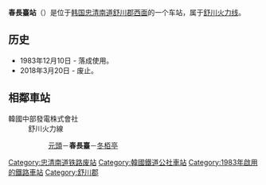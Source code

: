 {{noteTA
|1=zh-hans:春长台; zh-hant:春長臺;}}
{{朝鮮半島車站資訊
|公司色 = #0066b3
|文字色 = 
|站名 = 春長臺站<br />{{lang|en|Chunjangdae}}
|圖片 = 
|pxl = 
|圖片說明 =
|前一站 = [[元頭站|元頭]]
|前一站距離 = 8.2
|後一站距離 = 2.9
|後一站 = [[冬栢亭站|冬栢亭]]
|所屬路線 = [[舒川火力线|舒川火力线]]
|距離 = 14.6
|起點站 = [[艮峙站|艮峙]]
|諺文 = 춘장대역
|朝鮮漢字 = 春長臺驛
|文觀部式 =Chunjangdae-yeok 
|馬-賴式 =
|副站名 = 
|車站編號 = 
|停站路線數 = 
|所屬公司 = [[韩国中部发电株式会社|韩国中部发电株式会社]]
|所在地 =[[忠清南道|忠清南道]][[舒川郡|舒川郡]][[西面|西面]]
|車站構造 = 地面车站
|月台配置 = 
|啟用年月日 =1983年12月10日 
|廢站年月日 =2018年3月20日
|上下車人次 = 
|統計年度 = 
|轉車 = 
|備註 = 
|全寬備註 = 
}}

'''春長臺站'''（{{kor|諺=춘장대역|漢=春長臺驛|羅=Chunjangdae yeok|f=y}}）是位于[[韩国|韩国]][[忠清南道|忠清南道]][[舒川郡|舒川郡]][[西面|西面]]的一个车站，属于[[舒川火力线|舒川火力线]]。

== 历史 ==
*1983年12月10日 - 落成使用。
*2018年3月20日 - 废止。

== 相鄰車站 ==
;韓國中部發電株式會社
:舒川火力線
::[[元頭站|元頭]]－'''春長臺'''－[[冬栢亭站|冬栢亭]]

{{舒川火力线}}

[[Category:忠清南道铁路废站|Category:忠清南道铁路废站]]
[[Category:韓國鐵道公社車站|Category:韓國鐵道公社車站]]
[[Category:1983年啟用的鐵路車站|Category:1983年啟用的鐵路車站]]
[[Category:舒川郡|Category:舒川郡]]